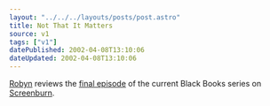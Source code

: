 ```yaml
---
layout: "../../../layouts/posts/post.astro"
title: Not That It Matters
source: v1
tags: ["v1"]
datePublished: 2002-04-08T13:10:06
dateUpdated: 2002-04-08T13:10:06
---
```


[Robyn][1] reviews the [final episode][2] of the current Black Books series on [Screenburn][3].

[1]: http://www.orbyn.com/cult/
[2]: http://www.screenburn.org/reviews/archives/00000007.php "I demand legislation to prevent the commissioning of further episodes as soon as any comedy starts going a bit whiffy."
[3]: http://screenburn.org/
